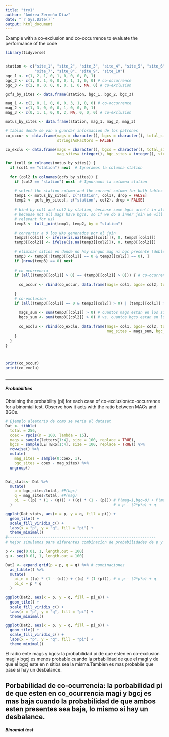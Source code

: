```yaml
---
title: "try1"
author: "Andrea Zermeño Díaz"
date: "`r Sys.Date()`"
output: html_document
---
```

Example with a co-exclusion and co-occurrence to evaluate the performance of the code

```r
library(tidyverse)


station <- c("site_1", "site_2", "site_3", "site_4", "site_5", "site_6", 
             "site_7", "site_8", "site_9", "site_10")
bgc_1 <- c(1, 2, 1, 0, 1, 0, 0, 0, 0, 1)
bgc_2 <- c(1, 0, 1, 0, 0, 0, 1, 1, 0, 0) # co-occurrence
bgc_3 <- c(2, 0, 0, 0, 0, 0, 1, 0, NA, 0) # co-exclusion

gcfs_by_sites <- data.frame(station, bgc_1, bgc_2, bgc_3)

mag_1 <- c(2, 0, 1, 0, 0, 0, 3, 1, 0, 0) # co-occurrence 
mag_2 <- c(1, 3, 0, 0, 0, 1, 0, 0, 0, 1)
mag_3 <- c(0, 1, 1, 0, 0, 2, NA, 0, 0, 0) # co-exclusion

motus_by_sites <- data.frame(station, mag_1, mag_2, mag_3)

```


```r
# tablas donde se van a guardar informacion de los patrones
co_occur <- data.frame(mags = character(), bgcs = character(), total_sites = integer(), 
                       stringsAsFactors = FALSE)

co_exclu <- data.frame(mags = character(), bgcs = character(), total_sites = integer(), 
                       mag_sites= integer(), bgc_sites = integer(), stringsAsFactors = FALSE)

for (col1 in colnames(motus_by_sites)) {
  if (col1 == "station") next  # Ignoramos la columna station
  
  for (col2 in colnames(gcfs_by_sites)) {
    if (col2 == "station") next  # Ignoramos la columna station

    # select the station column and the current column for both tables
    temp1 <- motus_by_sites[, c("station", col1), drop = FALSE]
    temp2 <- gcfs_by_sites[, c("station", col2), drop = FALSE]
    
    # bind by col1 and col2 by station, because some bgcs aren't in all the stations, 
    # because not all mags have bgcs, so if we do a inner join we will loose information (a possible (1,0)
    # relevant for us)
    temp3 <- full_join(temp1, temp2, by = "station")
    
    # convertir a 0 los NAs generados por el join
    temp3[[col1]] <- ifelse(is.na(temp3[[col1]]), 0, temp3[[col1]]) 
    temp3[[col2]] <- ifelse(is.na(temp3[[col2]]), 0, temp3[[col2]])
    
    # eliminar sitios en donde no hay ningun mag ni bgc presente (dobles ceros)
    temp3 <- temp3[!(temp3[[col1]] == 0 & temp3[[col2]] == 0), ]
    if (nrow(temp3) == 0) next 
    
    # co-ocurrencia
    if (all((temp3[[col1]] > 0) == (temp3[[col2]] > 0))) { # co-ocurrencia
      
      co_occur <- rbind(co_occur, data.frame(mags= col1, bgcs= col2, total_sites= nrow(temp3)))
      
    }
    # co-exclusion
    if (all((temp3[[col1]] == 0 & temp3[[col2]] > 0) | (temp3[[col1]] > 0 & temp3[[col2]] == 0))) { 
      
      mags_sum <- sum(temp3[[col1]] > 0) # cuantos mags estan en los sitios
      bgcs_sum <- sum(temp3[[col2]] > 0) # vs. cuantos bgcs estan en los sitios
      
      co_exclu <- rbind(co_exclu, data.frame(mags= col1, bgcs= col2, total_sites= nrow(temp3), 
                                             mag_sites = mags_sum, bgc_sites = bgcs_sum ))
    }
  }
}



print(co_occur)
print(co_exclu)



```
-----------------------------------------------------------------------

##### Probabilities #########

Obtaining the probability (pi) for each case of co-exclusion/co-occurrence for a binomial test. Observe how it acts with the ratio between MAGs and BGCs.

```r
# Ejemplo aleatorio de como se veria el dataset
Dat <- tibble(
  total = 256,
  coex = rpois(n = 100, lambda = 15), 
  mags = sample(letters[1:4], size = 100, replace = TRUE),
  bgcs = sample(LETTERS[1:4], size = 100, replace = TRUE)) %>%
  rowwise() %>%
  mutate(
    mag_sites = sample(0:coex, 1),
    bgc_sites = coex - mag_sites) %>%
  ungroup()


Dat_stats<- Dat %>%
  mutate(
    p = bgc_sites/total, #P(bgc)
    q = mag_sites/total, #P(mag)
    pi  = ((p) * (1 - (q))) + ((q) * (1 - (p))) # P(mag=1,bgc=0) + P(mag=0, bgc=1)
  )                                             # = p - (2*p*q) + q

ggplot(Dat_stats, aes(x = p, y = q, fill = pi)) +
  geom_tile() +                  
  scale_fill_viridis_c() +      
  labs(x = "p", y = "q", fill = "pi") +
  theme_minimal()
#------------------------------------------------------------------
# Mejor simulamos para diferentes combinacion de probabilidades de p y q

p <- seq(0.01, 1, length.out = 100) 
q <- seq(0.01, 1, length.out = 100)

Dat2 <- expand.grid(p = p, q = q) %>% # combinaciones
  as_tibble() %>%
  mutate(
    pi_e = ((p) * (1 - (q))) + ((q) * (1-(p))), # = p - (2*p*q) + q
    pi_o = p * q
  )

ggplot(Dat2, aes(x = p, y = q, fill = pi_e)) +
  geom_tile() +                  
  scale_fill_viridis_c() +      
  labs(x = "p", y = "q", fill = "pi") +
  theme_minimal()

ggplot(Dat2, aes(x = p, y = q, fill = pi_o)) +
  geom_tile() +                  
  scale_fill_viridis_c() +      
  labs(x = "p", y = "q", fill = "pi") +
  theme_minimal()
```
El radio ente mags y bgcs: la probabilidad pi de que esten en co-exclusion magi y bgcj es menos probable cuando la prbabilidad de que el magi y de que el bgcj este en n sitios sea la misma.Tambien es mas probablie que pase si hay un desbalance.

Porbabilidad de co-ocurrencia: la porbabilidad pi de que esten en co_ocurrencia magi y bgcj es mas baja cuando la probabilidad de que ambos esten presentes sea baja, lo mismo si hay un desbalance. 
-------------------------------------------------------------------------

##### Binomial test ######

